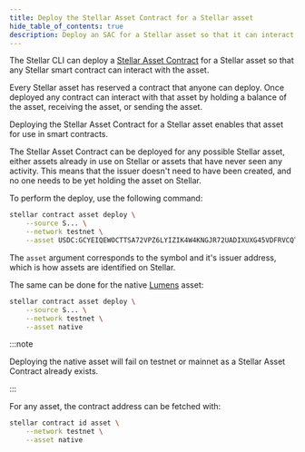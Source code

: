 ```yaml
---
title: Deploy the Stellar Asset Contract for a Stellar asset
hide_table_of_contents: true
description: Deploy an SAC for a Stellar asset so that it can interact with smart contracts
---
```


The Stellar CLI can deploy a [Stellar Asset Contract] for a Stellar asset so that any Stellar smart contract can interact with the asset.

Every Stellar asset has reserved a contract that anyone can deploy. Once deployed any contract can interact with that asset by holding a balance of the asset, receiving the asset, or sending the asset.

Deploying the Stellar Asset Contract for a Stellar asset enables that asset for use in smart contracts.

The Stellar Asset Contract can be deployed for any possible Stellar asset, either assets already in use on Stellar or assets that have never seen any activity. This means that the issuer doesn't need to have been created, and no one needs to be yet holding the asset on Stellar.

To perform the deploy, use the following command:

```bash
stellar contract asset deploy \
    --source S... \
    --network testnet \
    --asset USDC:GCYEIQEWOCTTSA72VPZ6LYIZIK4W4KNGJR72UADIXUXG45VDFRVCQTYE
```

The `asset` argument corresponds to the symbol and it's issuer address, which is how assets are identified on Stellar.

The same can be done for the native [Lumens] asset:

```bash
stellar contract asset deploy \
    --source S... \
    --network testnet \
    --asset native
```

:::note

Deploying the native asset will fail on testnet or mainnet as a Stellar Asset Contract already exists.

:::

For any asset, the contract address can be fetched with:

```bash
stellar contract id asset \
    --network testnet \
    --asset native
```

[stellar asset contract]: ../../../tokens/stellar-asset-contract.mdx
[lumens]: ../../../learn/fundamentals/lumens.mdx
[sep-41]: https://github.com/stellar/stellar-protocol/blob/master/ecosystem/sep-0041.md
[`soroban_sdk::token`]: https://docs.rs/soroban-sdk/latest/soroban_sdk/token/
[`token::tokenclient`]: https://docs.rs/soroban-sdk/latest/soroban_sdk/token/struct.TokenClient.html
[`token::stellarassetclient`]: https://docs.rs/soroban-sdk/latest/soroban_sdk/token/struct.StellarAssetClient.html

